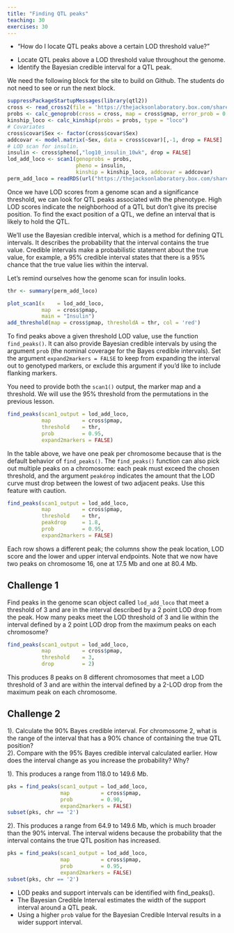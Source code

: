 ```yaml
---
title: "Finding QTL peaks"
teaching: 30
exercises: 30
---
```


:::::::::::::::::::::::::::::::::::::: questions 

- "How do I locate QTL peaks above a certain LOD threshold value?"

::::::::::::::::::::::::::::::::::::::::::::::::

::::::::::::::::::::::::::::::::::::: objectives

- Locate QTL peaks above a LOD threshold value throughout the genome.
- Identify the Bayesian credible interval for a QTL peak.

::::::::::::::::::::::::::::::::::::::::::::::::


:::::::::::::::::::::::::::::::::::::::::::::::::::::::::::: instructor

We need the following block for the site to build on Github. The students do
not need to see or run the next block.

:::::::::::::::::::::::::::::::::::::::::::::::::::::::::::::::::::::::

```r
suppressPackageStartupMessages(library(qtl2))
cross <- read_cross2(file = 'https://thejacksonlaboratory.box.com/shared/static/svw7ivp5hhmd7vb8fy26tc53h7r85wez.zip')
probs <- calc_genoprob(cross = cross, map = cross$gmap, error_prob = 0.002)
kinship_loco <- calc_kinship(probs = probs, type = "loco")
# Covariates
cross$covar$Sex <- factor(cross$covar$Sex)
addcovar <- model.matrix(~Sex, data = cross$covar)[,-1, drop = FALSE]
# LOD scan for insulin.
insulin <- cross$pheno[,"log10_insulin_10wk", drop = FALSE]
lod_add_loco <- scan1(genoprobs = probs, 
                      pheno = insulin, 
                      kinship = kinship_loco, addcovar = addcovar)
perm_add_loco = readRDS(url("https://thejacksonlaboratory.box.com/shared/static/fatud2gsjogbfg4xntyix05j6dg3pdnj.rds"))
```

Once we have LOD scores from a genome scan and a significance threshold, we can 
look for QTL peaks associated with the phenotype. High LOD scores indicate the 
neighborhood of a QTL but don't give its precise position. To find the exact 
position of a QTL, we define an interval that is likely to hold the QTL.

We'll use the Bayesian credible interval, which is a method for defining QTL 
intervals. It describes the probability that the interval contains the true 
value. Credible intervals make a probabilistic statement about the true value, 
for example, a 95% credible interval states that there is a 95% chance that the 
true value lies within the interval.

Let's remind ourselves how the genome scan for insulin looks.

```r
thr <- summary(perm_add_loco)

plot_scan1(x    = lod_add_loco,
           map  = cross$pmap,
           main = "Insulin")
add_threshold(map = cross$pmap, thresholdA = thr, col = 'red')
```

To find peaks above a given threshold LOD value, use the function 
`find_peaks()`. It can also provide Bayesian credible intervals by using the 
argument `prob` (the nominal coverage for the Bayes credible intervals). Set the 
argument `expand2markers = FALSE` to keep from expanding the interval out to 
genotyped markers, or exclude this argument if you'd like to include flanking 
markers.

You need to provide both the `scan1()` output, the marker map and a 
threshold. We will use the 95% threshold from the permutations in the previous 
lesson.

```r
find_peaks(scan1_output = lod_add_loco, 
           map          = cross$pmap, 
           threshold    = thr, 
           prob         = 0.95, 
           expand2markers = FALSE)
```

In the table above, we have one peak per chromosome because that is the default
behavior of `find_peaks()`. The `find_peaks()` function can also pick out 
multiple peaks on a chromosome: each peak must exceed the chosen threshold, and 
the argument `peakdrop` indicates the amount that the LOD curve must drop 
between the lowest of two adjacent peaks.  Use this feature with caution.

```r
find_peaks(scan1_output = lod_add_loco, 
           map          = cross$pmap, 
           threshold    = thr, 
           peakdrop     = 1.8, 
           prob         = 0.95, 
           expand2markers = FALSE)
```

Each row shows a different peak; the columns show the peak location, LOD score 
and the lower and upper interval endpoints. Note that we now have two peaks
on chromosome 16, one at 17.5 Mb and one at 80.4 Mb.

::::::::::::::::::::::::::::::::::::: challenge 

## Challenge 1

Find peaks in the genome scan object called `lod_add_loco` that meet a threshold
of 3 and are in the interval described by a 2 point LOD drop from the peak. How
many peaks meet the LOD threshold of 3 and lie within the interval defined by a 
2 point LOD drop from the maximum peaks on each chromosome?

:::::::::::::::::::::::: solution 

```r
find_peaks(scan1_output = lod_add_loco, 
           map          = cross$pmap, 
           threshold    = 3, 
           drop         = 2)
```

This produces 8 peaks on 8 different chromosomes that meet a LOD threshold of 3 
and are within the interval defined by a 2-LOD drop from the maximum peak on 
each chromosome.

:::::::::::::::::::::::::::::::::

## Challenge 2

1). Calculate the 90% Bayes credible interval.
For chromosome 2, what is the range of the interval that has a 90% 
chance of containing the true QTL position?  
2). Compare with the 95% Bayes credible interval calculated earlier. How does 
the interval change as you increase the probability? Why?

:::::::::::::::::::::::: solution 

1). This produces a range from 118.0 to 149.6 Mb. 

```r
pks = find_peaks(scan1_output = lod_add_loco, 
                 map          = cross$pmap,
                 prob         = 0.90, 
                 expand2markers = FALSE)
subset(pks, chr == '2')
```

2). This produces a range from 64.9 to 149.6 Mb, which is much broader than 
the 90% interval. The interval widens because the probability that the interval
contains the true QTL position has increased. 

```r
pks = find_peaks(scan1_output = lod_add_loco, 
                 map          = cross$pmap,
                 prob         = 0.95, 
                 expand2markers = FALSE)
subset(pks, chr == '2')
```

:::::::::::::::::::::::::::::::::
::::::::::::::::::::::::::::::::::::::::::::::::

::::::::::::::::::::::::::::::::::::: keypoints 

- LOD peaks and support intervals can be identified with find_peaks().
- The Bayesian Credible Interval estimates the width of the support interval
around a QTL peak.
- Using a higher `prob` value for the Bayesian Credible Interval results in a
wider support interval.

::::::::::::::::::::::::::::::::::::::::::::::::

